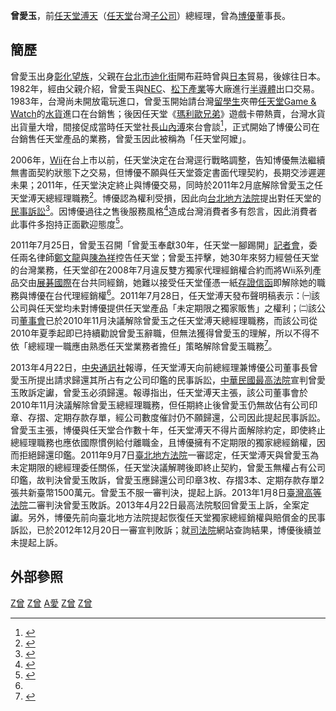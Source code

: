 '''曾愛玉'''，前[[任天堂溥天|任天堂溥天]]（[[任天堂|任天堂]]台灣[[子公司|子公司]]）總經理，曾為[[博優|博優]]董事長。

==簡歷==
曾愛玉出身[[彰化縣|彰化]][[望族|望族]]，父親在[[台北市|台北市]][[迪化街|迪化街]]開布莊時曾與[[日本|日本]]貿易，後嫁往日本。1982年，經由父親介紹，曾愛玉與[[NEC|NEC]]、[[松下產業|松下產業]]等大廠進行[[半導體|半導體]]出口交易。1983年，台灣尚未開放電玩進口，曾愛玉開始請台灣[[留學生|留學生]]夾帶[[任天堂|任天堂]][[Game_&_Watch|Game & Watch]]的[[水貨|水貨]]進口在台銷售；後因任天堂《[[瑪利歐系列|瑪利歐兄弟]]》遊戲卡帶熱賣，台灣水貨出貨量大增，間接促成當時任天堂社長[[山內溥|山內溥]]來台會談<ref>{{cite web|url=http://gaaan.com/Wii?p=15616|title=超級阿嬤 - 任天堂台灣公司總經理曾愛玉|publisher=[[壹週刊_(台灣)|壹週刊 (台灣)]]|issue=306期|language=zh-tw}}{{dead link|date=2018年3月 |bot=InternetArchiveBot |fix-attempted=yes }}</ref>，正式開始了博優公司在台銷售任天堂產品的業務，曾愛玉因此被稱為「任天堂阿嬤」。

2006年，[[Wii|Wii]]在台上市以前，任天堂決定在台灣逕行戰略調整，告知博優無法繼續無書面契約狀態下之交易，但博優不願與任天堂簽定書面代理契約，長期交涉遲遲未果；2011年，任天堂決定終止與博優交易，同時於2011年2月底解除曾愛玉之任天堂溥天總經理職務<ref>{{cite web|url=http://news.chinatimes.com/tech/171710/172011072600589.html|title=任天堂溥天針對博優記者會作出正式回應 說明終止合作關係理由|date=2011-07-26|publisher=[[巴哈姆特電玩資訊站|巴哈姆特電玩資訊站]]|language=zh-tw}}{{dead link|date=2018年3月 |bot=InternetArchiveBot |fix-attempted=yes }}</ref>。博優認為權利受損，因此向[[台北地方法院|台北地方法院]]提出對任天堂的[[民事訴訟|民事訴訟]]<ref name="台灣博優：將向日本任天堂求償7億元">{{cite news|title=違反商道 台灣博優：將向日本任天堂求償7億元|publisher=udn數-{}-位資訊 |url=http://mag.udn.com/mag/digital/storypage.jsp?f_MAIN_ID=321&f_SUB_ID=2944&f_ART_ID=332700|language=zh-tw}}</ref>。因博優過往之售後服務風格<ref>{{cite web|url=http://disp.cc/b/27-26NO|date=2010-03-01|title=剛剛送修博優店家態度惡劣|publisher=[[PTT|PTT]]|language=zh-tw|deadurl=yes|archiveurl=https://web.archive.org/web/20130425024609/http://disp.cc/b/27-26NO|archivedate=2013-04-25}}</ref>造成台灣消費者多有怨言，因此消費者此事件多抱持正面歡迎態度<ref>{{cite web|url=http://disp.cc/b/27-26J4|title=(網友回應)任天堂溥天針對博優記者會發出正式回應 說明終止合作關係理由|language=zh-tw|publisher=[[PTT|PTT]]|date=2011-07-25}}</ref>。

2011年7月25日，曾愛玉召開「曾愛玉奉獻30年，任天堂一腳踢開」[[記者會|記者會]]，委任兩名律師[[鄭文龍|鄭文龍]]與[[陳為祥|陳為祥]]控告任天堂；曾愛玉抨擊，她30年來努力經營任天堂的台灣業務，任天堂卻在2008年7月違反雙方獨家代理經銷權合約而將Wii系列產品交由[[展碁國際|展碁國際]]在台共同經銷，她難以接受任天堂僅憑一紙[[存證信函|存證信函]]即解除她的職務與博優在台代理經銷權<ref name="台灣博優：將向日本任天堂求償7億元" />。2011年7月28日，任天堂溥天發布聲明稿表示：㈠該公司與任天堂均未對博優提供任天堂產品「未定期限之獨家販售」之權利；㈡該公司[[董事會|董事會]]已於2010年11月決議解除曾愛玉之任天堂溥天總經理職務，而該公司從2010年夏季起即已持續勸說曾愛玉辭職，但無法獲得曾愛玉的理解，所以不得不依「總經理一職應由熟悉任天堂業務者擔任」策略解除曾愛玉職務<ref>{{cite web|url=http://www.nintendo.tw/pressrelease_statement.htm|title=與博優公司間交易關係訴訟之說明|date=2011-07-28|publisher=任天堂溥天|language=zh-tw|deadurl=yes|archiveurl=https://web.archive.org/web/20110818084616/http://www.nintendo.tw/pressrelease_statement.htm|archivedate=2011-08-18}}</ref>。

2013年4月22日，[[中央通訊社|中央通訊社]]報導，任天堂溥天向前總經理兼博優公司董事長曾愛玉所提出請求歸還其所占有之公司印鑑的民事訴訟，[[中華民國最高法院|中華民國最高法院]]宣判曾愛玉敗訴定讞，曾愛玉必須歸還。報導指出，任天堂溥天主張，該公司董事會於2010年11月決議解除曾愛玉總經理職務，但任期終止後曾愛玉仍無故佔有公司印章、存摺、定期存款存單，經公司數度催討仍不願歸還，公司因此提起民事訴訟。曾愛玉主張，博優與任天堂合作數十年，任天堂溥天不得片面解除約定，即使終止總經理職務也應依國際慣例給付離職金，且博優擁有不定期限的獨家總經銷權，因而拒絕歸還印鑑。2011年9月7日[[臺北地方法院|臺北地方法院]]一審認定，任天堂溥天與曾愛玉為未定期限的總經理委任關係，任天堂決議解聘後即終止契約，曾愛玉無權占有公司印鑑，故判決曾愛玉敗訴，曾愛玉應歸還公司印章3枚、存摺3本、定期存款存單2張共新臺幣1500萬元。曾愛玉不服一審判決，提起上訴。2013年1月8日[[臺灣高等法院|臺灣高等法院]]二審判決曾愛玉敗訴。2013年4月22日最高法院駁回曾愛玉上訴，全案定讞。另外，博優先前向臺北地方法院提起恢復任天堂獨家總經銷權與賠償金的民事訴訟，已於2012年12月20日一審宣判敗訴；就[[司法院|司法院]]網站查詢結果，博優後續並未提起上訴。

==外部參照==
<references/>

[[Category:台灣女性企業家|Z曾]]
[[Category:彰化縣人|Z曾]]
[[Category:曾姓|A愛]]
[[Category:1944年出生|Z曾]]
[[Category:在世人物|Z曾]]